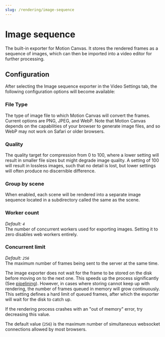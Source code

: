 ```yaml
---
slug: /rendering/image-sequence
---
```


# Image sequence

The built-in exporter for Motion Canvas. It stores the rendered frames as a
sequence of images, which can then be imported into a video editor for further
processing.

## Configuration

After selecting the Image sequence exporter in the Video Settings tab, the
following configuration options will become available:

### File Type

The type of image file to which Motion Canvas will convert the frames. Current
options are PNG, JPEG, and WebP. Note that Motion Canvas depends on the
capabilities of your browser to generate image files, and so WebP may not work
on Safari or older browsers.

### Quality

The quality target for compression from 0 to 100, where a lower setting will
result in smaller file sizes but might degrade image quality. A setting of 100
will result in lossless images, such that no detail is lost, but lower settings
will often produce no discernible difference.

### Group by scene

When enabled, each scene will be rendered into a separate image sequence located
in a subdirectory called the same as the scene.

### Worker count

_Default: `4`_<br/> The number of concurrent workers used for exporting images.
Setting it to zero disables web workers entirely.

### Concurrent limit

_Default: `256`_<br/> The maximum number of frames being sent to the server at
the same time.

The image exporter does not wait for the frame to be stored on the disk before
moving on to the next one. This speeds up the process significantly (See
[pipelining][pipelining]). However, in cases where storing cannot keep up with
rendering, the number of frames queued in memory will grow continuously. This
setting defines a hard limit of queued frames, after which the exporter will
wait for the disk to catch up.

If the rendering process crashes with an "out of memory" error, try decreasing
this value.

The default value (`256`) is the maximum number of simultaneous websocket
connections allowed by most browsers.

[pipelining]: https://en.wikipedia.org/wiki/Protocol_pipelining

